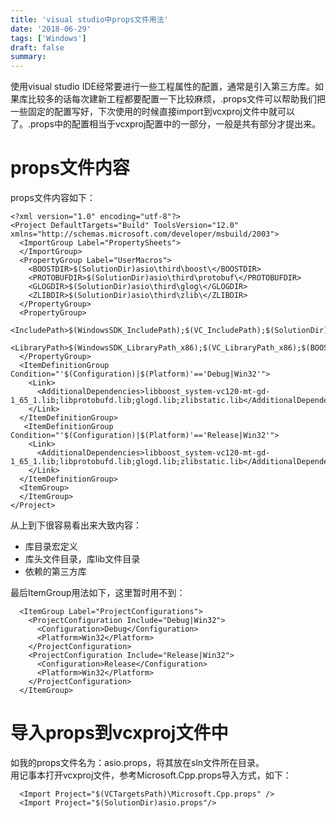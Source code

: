 ```yaml
---
title: 'visual studio中props文件用法'
date: '2018-06-29'
tags: ['Windows']
draft: false
summary: 
---
```


使用visual studio IDE经常要进行一些工程属性的配置，通常是引入第三方库。如果库比较多的话每次建新工程都要配置一下比较麻烦，.props文件可以帮助我们把一些固定的配置写好，下次使用的时候直接import到vcxproj文件中就可以了。.props中的配置相当于vcxproj配置中的一部分，一般是共有部分才提出来。

# props文件内容
props文件内容如下：
```
<?xml version="1.0" encoding="utf-8"?> 
<Project DefaultTargets="Build" ToolsVersion="12.0" xmlns="http://schemas.microsoft.com/developer/msbuild/2003">
  <ImportGroup Label="PropertySheets">
  </ImportGroup>
  <PropertyGroup Label="UserMacros">
	<BOOSTDIR>$(SolutionDir)asio\third\boost\</BOOSTDIR>
	<PROTOBUFDIR>$(SolutionDir)asio\third\protobuf\</PROTOBUFDIR>
	<GLOGDIR>$(SolutionDir)asio\third\glog\</GLOGDIR>
	<ZLIBDIR>$(SolutionDir)asio\third\zlib\</ZLIBDIR>
  </PropertyGroup>
  <PropertyGroup>
    <IncludePath>$(WindowsSDK_IncludePath);$(VC_IncludePath);$(SolutionDir);$(BOOSTDIR)include;$(PROTOBUFDIR)include;$(GLOGDIR)include;$(ZLIBDIR)include</IncludePath>
    <LibraryPath>$(WindowsSDK_LibraryPath_x86);$(VC_LibraryPath_x86);$(BOOSTDIR)lib;$(PROTOBUFDIR)lib;$(GLOGDIR)lib;$(ZLIBDIR)lib</LibraryPath>
  </PropertyGroup>
  <ItemDefinitionGroup Condition="'$(Configuration)|$(Platform)'=='Debug|Win32'">
	<Link>
	  <AdditionalDependencies>libboost_system-vc120-mt-gd-1_65_1.lib;libprotobufd.lib;glogd.lib;zlibstatic.lib</AdditionalDependencies>
	</Link>
  </ItemDefinitionGroup>
   <ItemDefinitionGroup Condition="'$(Configuration)|$(Platform)'=='Release|Win32'">
   	<Link>
	  <AdditionalDependencies>libboost_system-vc120-mt-gd-1_65_1.lib;libprotobufd.lib;glogd.lib;zlibstatic.lib</AdditionalDependencies>
	</Link>
  </ItemDefinitionGroup>
  <ItemGroup>
  </ItemGroup>
</Project>
```
从上到下很容易看出来大致内容：
* 库目录宏定义
* 库头文件目录，库lib文件目录
* 依赖的第三方库

最后ItemGroup用法如下，这里暂时用不到：
```
  <ItemGroup Label="ProjectConfigurations">
    <ProjectConfiguration Include="Debug|Win32">
      <Configuration>Debug</Configuration>
      <Platform>Win32</Platform>
    </ProjectConfiguration>
    <ProjectConfiguration Include="Release|Win32">
      <Configuration>Release</Configuration>
      <Platform>Win32</Platform>
    </ProjectConfiguration>
  </ItemGroup>
```

# 导入props到vcxproj文件中
如我的props文件名为：asio.props，将其放在sln文件所在目录。  
用记事本打开vcxproj文件，参考Microsoft.Cpp.props导入方式，如下：
```
  <Import Project="$(VCTargetsPath)\Microsoft.Cpp.props" />
  <Import Project="$(SolutionDir)asio.props"/>
```